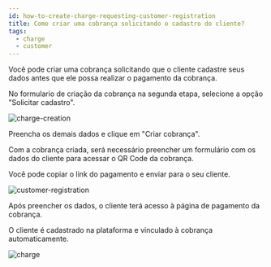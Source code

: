 ```yaml
---
id: how-to-create-charge-requesting-customer-registration
title: Como criar uma cobrança solicitando o cadastro do cliente?
tags:
  - charge
  - customer
---
```


Você pode criar uma cobrança solicitando que o cliente cadastre seus dados antes que ele possa realizar o pagamento da cobrança.

No formulario de criação da cobrança na segunda etapa, selecione a opção "Solicitar cadastro".

![charge-creation](./__assets__/request-customer.png)

Preencha os demais dados e clique em "Criar cobrança".

Com a cobrança criada, será necessário preencher um formulário com os dados do cliente para acessar o QR Code da cobrança.

Você pode copiar o link do pagamento e enviar para o seu cliente.

![customer-registration](./__assets__/customer-registration.png)

Após preencher os dados, o cliente terá acesso à página de pagamento da cobrança.

O cliente é cadastrado na plataforma e vinculado à cobrança automaticamente.

![charge](./__assets__/charge.png)
